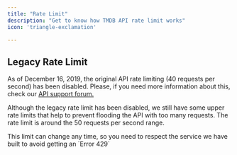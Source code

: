 ```yaml
---
title: "Rate Limit"
description: "Get to know how TMDB API rate limit works"
icon: 'triangle-exclamation'

---
```


## Legacy Rate Limit

As of December 16, 2019, the original API rate limiting (40 requests per second) has been disabled. Please, if you need more information about this, check our [API support forum.](https://www.themoviedb.org/talk/category/5047958519c29526b50017d6)

Although the legacy rate limit has been disabled, we still have some upper rate limits that help to prevent flooding the API with too many requests. The rate limit is around the 50 requests per second range.



<Note>
  This limit can change any time, so you need to respect the service we have built to avoid getting an `Error 429`


</Note>